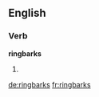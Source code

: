 ==English==

===Verb===
'''ringbarks'''

# {{third-person singular of|ringbark}}
{{count page|[[Wiktionary:Page count]]}}

[[de:ringbarks]]
[[fr:ringbarks]]